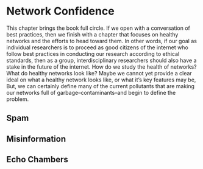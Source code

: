 # Network Confidence
This chapter brings the book full circle. If we open with a conversation of best practices, then we finish with a chapter that focuses on healthy networks and the efforts to head toward them. In other words, if our goal as individual researchers is to proceed as good citizens of the internet who follow best practices in conducting our research according to ethical standards, then as a group, interdisciplinary researchers should also have a stake in the future of the internet. How do we study the health of networks? What do healthy networks look like? Maybe we cannot yet provide a clear ideal on what a healthy network looks like, or what it's key features may be, But, we can certainly define many of the current pollutants that are making our networks full of garbage--contaminants--and begin to define the problem.

## Spam
## Misinformation
## Echo Chambers
